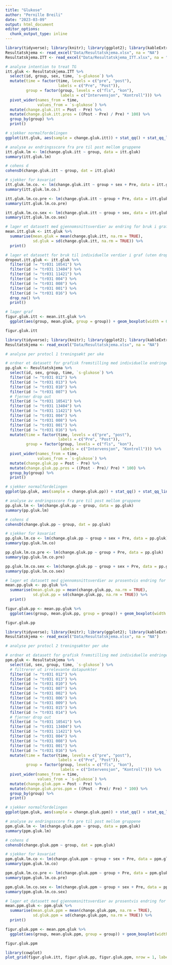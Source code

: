 ```yaml
---
title: "Glukose"
author: "Pernille Breili"
date: "2023-03-09"
output: html_document
editor_options: 
  chunk_output_type: inline
---
```


```r
library(tidyverse); library(knitr); library(ggplot2); library(kableExtra); library(readxl); library(dplyr); library(flextable); library(pbkrtest); library(broom)
Resultatskjema <- read_excel("Data/Resultatskjema.xlsx", na = "NA")
Resultatskjema.ITT <- read_excel("Data/Resultatskjema_ITT.xlsx", na = "NA")

# analyse intention to treat TG
itt.gluk <- Resultatskjema.ITT %>%
  select(id, group, sex, time, `s-glukose`) %>%
  mutate(time = factor(time, levels = c("pre", "post"),
                       labels = c("Pre", "Post")),
         group = factor(group, levels = c("fls", "kon"),
                        labels = c("Intervensjon", "Kontroll"))) %>% 
  pivot_wider(names_from = time,
              values_from = `s-glukose`) %>%
  mutate(change.gluk.itt = Post - Pre) %>%
  mutate(change.gluk.itt.pros = ((Post - Pre) / Pre) * 100) %>%
  group_by(group) %>%
  print()

# sjekker normalfordelingen 
ggplot(itt.gluk, aes(sample = change.gluk.itt)) + stat_qq() + stat_qq_line(col = "red")

# analyse av endringsscore fra pre til post mellom gruppene
itt.gluk.lm <- lm(change.gluk.itt ~ group, data = itt.gluk)
summary(itt.gluk.lm)

# cohens d
cohensD(change.gluk.itt ~ group, dat = itt.gluk)

# sjekker for kovariat
itt.gluk.lm.co. <- lm(change.gluk.itt ~ group + sex + Pre, data = itt.gluk)
summary(itt.gluk.lm.co.)

itt.gluk.lm.co.pre <- lm(change.gluk.itt ~ group + Pre, data = itt.gluk)
summary(itt.gluk.lm.co.pre)

itt.gluk.lm.co.sex <- lm(change.gluk.itt ~ group + sex, data = itt.gluk)
summary(itt.gluk.lm.co.sex)

# lager et datasett med gjennomsnittsverdier av endring for bruk i graf
mean.itt.gluk <- itt.gluk %>%
  summarise(mean.gluk = mean(change.gluk.itt, na.rm = TRUE),
            sd.gluk = sd(change.gluk.itt, na.rm = TRUE)) %>%
  print()

# lager et datasett for bruk til individuelle verdier i graf (uten dropped out)
dropout.itt.gluk <- itt.gluk %>%
  filter(id != "tr031 10541") %>%
  filter(id != "tr031 13404") %>%
  filter(id != "tr031 11421") %>%
  filter(id != "tr031 004") %>%
  filter(id != "tr031 008") %>%
  filter(id != "tr031 001") %>%
  filter(id != "tr031 016") %>%
  drop_na() %>%
  print()

# lager graf
figur.gluk.itt <- mean.itt.gluk %>%
  ggplot(aes(group, mean.gluk, group = group)) + geom_boxplot(width = 0.3, fill = "white", colour = "black") + geom_errorbar(aes(ymin = mean.gluk - sd.gluk, ymax = mean.gluk + sd.gluk), width = 0.1) + theme_classic() + geom_point(data = dropout.itt.gluk, aes(group, change.gluk.itt), size = 2, alpha = 0.4) + labs(x = "", y = paste("Endring fra pre- til posttest", "i glukose (mmol/l)", sep="\n")) + geom_hline(yintercept = 0, linetype = "solid", color = "black") + theme(axis.title = element_text(size = 11), axis.text.x = element_text(size = 10), axis.text.y = element_text(size = 10)) + ylim(-3.2, 1.1) + theme(axis.text.x = element_text(angle=20, vjust = 0.5))

figur.gluk.itt
```
```r
library(tidyverse); library(knitr); library(ggplot2); library(kableExtra); library(readxl); library(dplyr); library(flextable); library(pbkrtest); library(broom)
Resultatskjema <- read_excel("Data/Resultatskjema.xlsx", na = "NA")

# analyse per protocl 1 treningsøkt per uke

# ordner et datasett for grafisk fremstilling med individuelle endringer fra pre til post i prosent og endringsscore for bruk i statistiske tester
pp.gluk <- Resultatskjema %>%
  select(id, sex, group, time, `s-glukose`) %>%
  filter(id != "tr031 012") %>% 
  filter(id != "tr031 013") %>% 
  filter(id != "tr031 010") %>% 
  filter(id != "tr031 007") %>%
  # fjerner drop out
  filter(id != "tr031 10541") %>%
  filter(id != "tr031 13404") %>%
  filter(id != "tr031 11421") %>%
  filter(id != "tr031 004") %>%
  filter(id != "tr031 008") %>%
  filter(id != "tr031 001") %>%
  filter(id != "tr031 016") %>%
  mutate(time = factor(time, levels = c("pre", "post"),
                       labels = c("Pre", "Post")),
         group = factor(group, levels = c("fls", "kon"),
                        labels = c("Intervensjon", "Kontroll"))) %>% 
  pivot_wider(names_from = time,
              values_from = `s-glukose`) %>%
  mutate(change.gluk.pp = Post - Pre) %>%
  mutate(change.gluk.pp.pros = ((Post - Pre)/ Pre) * 100) %>%
  group_by(group) %>%
  print()

# sjekker normalfordelingen 
ggplot(pp.gluk, aes(sample = change.gluk.pp)) + stat_qq() + stat_qq_line(col = "red")

# analyse av endringsscore fra pre til post mellom gruppene
pp.gluk.lm <- lm(change.gluk.pp ~ group, data = pp.gluk)
summary(pp.gluk.lm)

# cohens d
cohensD(change.gluk.pp ~ group, dat = pp.gluk)

# sjekker for kovariat
pp.gluk.lm.co <- lm(change.gluk.pp ~ group + sex + Pre, data = pp.gluk)
summary(pp.gluk.lm.co)

pp.gluk.lm.co.pre <- lm(change.gluk.pp ~ group + Pre, data = pp.gluk)
summary(pp.gluk.lm.co.pre)

pp.gluk.lm.co.sex <- lm(change.gluk.pp ~ group + sex + Pre, data = pp.gluk)
summary(pp.gluk.lm.co.sex)

# lager et datasett med gjennomsnittsverdier av prosentvis endring for bruk i graf
mean.pp.gluk <- pp.gluk %>%
  summarise(mean.gluk.pp = mean(change.gluk.pp, na.rm = TRUE),
            sd.gluk.pp = sd(change.gluk.pp, na.rm = TRUE)) %>%
  print()

figur.gluk.pp <- mean.pp.gluk %>%
  ggplot(aes(group, mean.gluk.pp, group = group)) + geom_boxplot(width = 0.3, fill = "white", colour = "black") + geom_errorbar(aes(ymin = mean.gluk.pp - sd.gluk.pp, ymax = mean.gluk.pp + sd.gluk.pp), width = 0.1) + theme_classic() + geom_point(data = pp.gluk, aes(group, change.gluk.pp), size = 2, alpha = 0.4) + labs(x = "", y = element_blank()) + geom_hline(yintercept = 0, linetype = "solid", color = "black") + theme(axis.title = element_text(size = 11), axis.text.x = element_text(size = 10), axis.text.y = element_text(size = 10)) + ylim(-3.2, 1.1) + theme(axis.text.x = element_text(angle=20, vjust = 0.5))

figur.gluk.pp
```
```r
library(tidyverse); library(knitr); library(ggplot2); library(kableExtra); library(readxl); library(dplyr); library(flextable); library(pbkrtest); library(broom); library(ggsignif)
Resultatskjema <- read_excel("Data/Resultatskjema.xlsx", na = "NA")

# analyse per protocl 2 treningsøkter per uke

# ordner et datasett for grafisk fremstilling med individuelle endringer fra pre til post i prosent og endringsscore for bruk i statistiske tester
ppm.gluk <- Resultatskjema %>%
  select(id, sex, group, time, `s-glukose`) %>%
  # filtrerer ut irrelevante datapunkter
  filter(id != "tr031 012") %>% 
  filter(id != "tr031 013") %>% 
  filter(id != "tr031 010") %>% 
  filter(id != "tr031 007") %>% 
  filter(id != "tr031 002") %>% 
  filter(id != "tr031 006") %>% 
  filter(id != "tr031 009") %>% 
  filter(id != "tr031 015") %>%
  filter(id != "tr031 014") %>%
  # fjerner drop out
  filter(id != "tr031 10541") %>%
  filter(id != "tr031 13404") %>%
  filter(id != "tr031 11421") %>%
  filter(id != "tr031 004") %>%
  filter(id != "tr031 008") %>%
  filter(id != "tr031 001") %>%
  filter(id != "tr031 016") %>%
  mutate(time = factor(time, levels = c("pre", "post"),
                       labels = c("Pre", "Post")),
         group = factor(group, levels = c("fls", "kon"),
                        labels = c("Intervensjon", "Kontroll"))) %>% 
  pivot_wider(names_from = time,
              values_from = `s-glukose`) %>%
  mutate(change.gluk.ppm = Post - Pre) %>%
  mutate(change.gluk.pros.ppm = ((Post - Pre)/ Pre) * 100) %>%
  group_by(group) %>%
  print()

# sjekker normalfordelingen 
ggplot(ppm.gluk, aes(sample = change.gluk.ppm)) + stat_qq() + stat_qq_line(col = "red")

# analyse av endringsscore fra pre til post mellom gruppene
ppm.gluk.lm <- lm(change.gluk.ppm ~ group, data = ppm.gluk)
summary(ppm.gluk.lm)

# cohens d
cohensD(change.gluk.ppm ~ group, dat = ppm.gluk)

# sjekker for kovariat
ppm.gluk.lm.co <- lm(change.gluk.ppm ~ group + sex + Pre, data = ppm.gluk)
summary(ppm.gluk.lm.co)

ppm.gluk.lm.co.pre <- lm(change.gluk.ppm ~ group + Pre, data = ppm.gluk)
summary(ppm.gluk.lm.co.pre)

ppm.gluk.lm.co.sex <- lm(change.gluk.ppm ~ group + sex + Pre, data = ppm.gluk)
summary(ppm.gluk.lm.co.sex)

# lager et datasett med gjennomsnittsverdier av prosentvis endring for bruk i graf
mean.ppm.gluk <- ppm.gluk %>%
  summarise(mean.gluk.ppm = mean(change.gluk.ppm, na.rm = TRUE),
            sd.gluk.ppm = sd(change.gluk.ppm, na.rm = TRUE)) %>%
  print()

figur.gluk.ppm <- mean.ppm.gluk %>%
  ggplot(aes(group, mean.gluk.ppm, group = group)) + geom_boxplot(width = 0.3, fill = "white", colour = "black") + geom_errorbar(aes(ymin = mean.gluk.ppm - sd.gluk.ppm, ymax = mean.gluk.ppm + sd.gluk.ppm), width = 0.1) + theme_classic() + geom_point(data = ppm.gluk, aes(group, change.gluk.ppm), size = 2, alpha = 0.4) + labs(x = "", y = element_blank()) + geom_hline(yintercept = 0, linetype = "solid", color = "black") + theme(axis.title = element_text(size = 11), axis.text.x = element_text(size = 10), axis.text.y = element_text(size = 10)) + ylim(-3.2, 1.1) + theme(axis.text.x = element_text(angle=20, vjust = 0.5))

figur.gluk.ppm

library(cowplot)
plot_grid(figur.gluk.itt, figur.gluk.pp, figur.gluk.ppm, nrow = 1, labels = c('A', 'B', 'C'), align = "hv")
```

